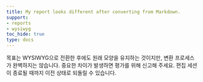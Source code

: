 ```yaml
---
title: My report looks different after converting from Markdown.
support:
- reports
- wysiwyg
toc_hide: true
type: docs
---
```


목표는 WYSIWYG으로 전환한 후에도 원래 모양을 유지하는 것이지만, 변환 프로세스가 완벽하지는 않습니다. 중요한 차이가 발생하면 평가를 위해 신고해 주세요. 편집 세션이 종료될 때까지 이전 상태로 되돌릴 수 있습니다.
